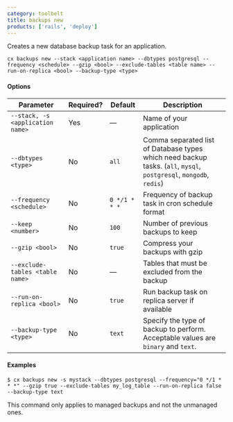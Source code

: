```yaml
---
category: toolbelt
title: backups new
products: ['rails', 'deploy']
---
```


Creates a new database backup task for an application.

```shell
cx backups new --stack <application name> --dbtypes postgresql --frequency <schedule> --gzip <bool> --exclude-tables <table name> --run-on-replica <bool> --backup-type <type>
```

#### Options

| Parameter | Required? | Default | Description |
|  ---  |  ---  |  ---  |  ---  |
| `--stack, -s <application name>` | Yes | — | Name of your application |
| `--dbtypes <type>` | No | `all` | Comma separated list of Database types which need backup tasks. (`all`, `mysql`, `postgresql`, `mongodb`, `redis`) |
| `--frequency <schedule>` | No | `0 */1 * * *` | Frequency of backup task in cron schedule format |
| `--keep <number>` | No | `100` | Number of previous backups to keep |
| `--gzip <bool>` | No | `true` | Compress your backups with gzip |
| `--exclude-tables <table name>` | No | — | Tables that must be excluded from the backup |
| `--run-on-replica <bool>` | No | `true` | Run backup task on replica server if available |
| `--backup-type <type>` | No | `text` | Specify the type of backup to perform. Acceptable values are `binary` and `text`. |

#### Examples

```shell
$ cx backups new -s mystack	--dbtypes postgresql --frequency="0 */1 * * *" --gzip true --exclude-tables my_log_table --run-on-replica false --backup-type text
```

<Callout type="info" title="Managed backups only">
This command only applies to managed backups and not the unmanaged ones.
</Callout>
